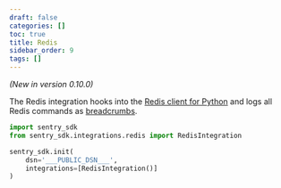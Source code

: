 ```yaml
---
draft: false
categories: []
toc: true
title: Redis
sidebar_order: 9
tags: []
---
```


_(New in version 0.10.0)_

The Redis integration hooks into the [Redis client for Python](https://pypi.org/project/redis/) and logs all Redis commands as [breadcrumbs](/enriching-error-data/breadcrumbs/).

```python
import sentry_sdk
from sentry_sdk.integrations.redis import RedisIntegration

sentry_sdk.init(
    dsn='___PUBLIC_DSN___',
    integrations=[RedisIntegration()]
)
```

<!-- TODO-ADD-VERIFICATION-EXAMPLE -->
